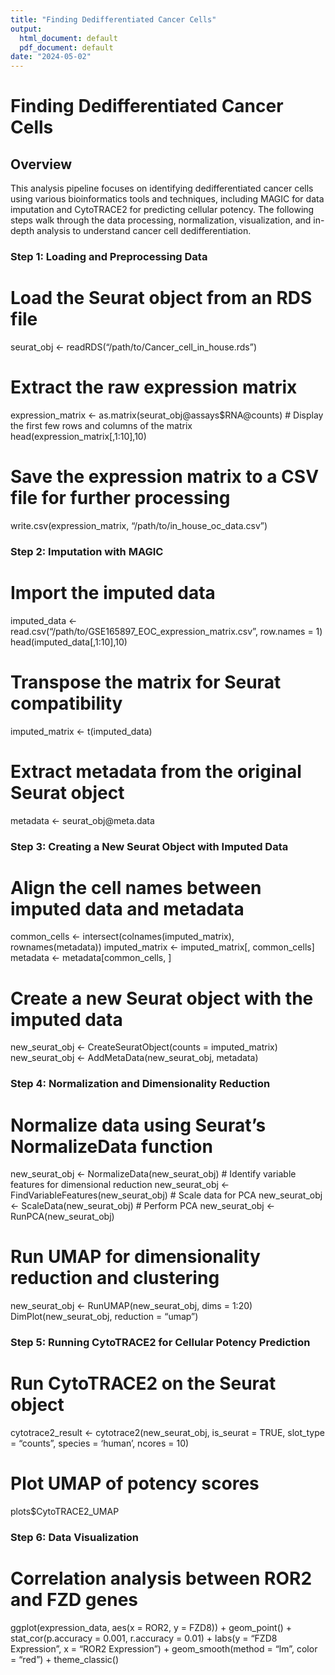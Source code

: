 ```yaml
---
title: "Finding Dedifferentiated Cancer Cells"
output:
  html_document: default
  pdf_document: default
date: "2024-05-02"
---
```


# **Finding Dedifferentiated Cancer Cells**

## Overview
This analysis pipeline focuses on identifying dedifferentiated cancer cells using various bioinformatics tools and techniques, including MAGIC for data imputation and CytoTRACE2 for predicting cellular potency. The following steps walk through the data processing, normalization, visualization, and in-depth analysis to understand cancer cell dedifferentiation.

### Step 1: Loading and Preprocessing Data

# Load the Seurat object from an RDS file
seurat_obj <- readRDS("/path/to/Cancer_cell_in_house.rds")

# Extract the raw expression matrix
expression_matrix <- as.matrix(seurat_obj@assays$RNA@counts)
# Display the first few rows and columns of the matrix
head(expression_matrix[,1:10],10)

# Save the expression matrix to a CSV file for further processing
write.csv(expression_matrix, "/path/to/in_house_oc_data.csv")

### Step 2: Imputation with MAGIC

# Import the imputed data
imputed_data <- read.csv("/path/to/GSE165897_EOC_expression_matrix.csv", row.names = 1)
head(imputed_data[,1:10],10)

# Transpose the matrix for Seurat compatibility
imputed_matrix <- t(imputed_data)

# Extract metadata from the original Seurat object
metadata <- seurat_obj@meta.data

### Step 3: Creating a New Seurat Object with Imputed Data

# Align the cell names between imputed data and metadata
common_cells <- intersect(colnames(imputed_matrix), rownames(metadata))
imputed_matrix <- imputed_matrix[, common_cells]
metadata <- metadata[common_cells, ]

# Create a new Seurat object with the imputed data
new_seurat_obj <- CreateSeuratObject(counts = imputed_matrix)
new_seurat_obj <- AddMetaData(new_seurat_obj, metadata)

### Step 4: Normalization and Dimensionality Reduction

# Normalize data using Seurat's NormalizeData function
new_seurat_obj <- NormalizeData(new_seurat_obj)
# Identify variable features for dimensional reduction
new_seurat_obj <- FindVariableFeatures(new_seurat_obj)
# Scale data for PCA
new_seurat_obj <- ScaleData(new_seurat_obj)
# Perform PCA
new_seurat_obj <- RunPCA(new_seurat_obj)

# Run UMAP for dimensionality reduction and clustering
new_seurat_obj <- RunUMAP(new_seurat_obj, dims = 1:20)
DimPlot(new_seurat_obj, reduction = "umap")

### Step 5: Running CytoTRACE2 for Cellular Potency Prediction

# Run CytoTRACE2 on the Seurat object
cytotrace2_result <- cytotrace2(new_seurat_obj, is_seurat = TRUE, slot_type = "counts", species = 'human', ncores = 10)

# Plot UMAP of potency scores
plots$CytoTRACE2_UMAP

### Step 6: Data Visualization

# Correlation analysis between ROR2 and FZD genes
ggplot(expression_data, aes(x = ROR2, y = FZD8)) +
  geom_point() +
  stat_cor(p.accuracy = 0.001, r.accuracy = 0.01) +
  labs(y = "FZD8 Expression", x = "ROR2 Expression") +
  geom_smooth(method = "lm", color = "red") +
  theme_classic()
